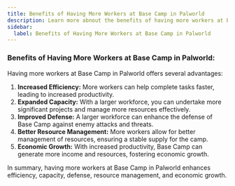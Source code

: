 ```yaml
---
title: Benefits of Having More Workers at Base Camp in Palworld
description: Learn more abnout the benefits of having more workers at Base Camp in Palworld
sidebar:
  label: Benefits of Having More Workers at Base Camp in Palworld
---
```


### Benefits of Having More Workers at Base Camp in Palworld:

Having more workers at Base Camp in Palworld offers several advantages:

1. **Increased Efficiency:** More workers can help complete tasks faster, leading to increased productivity.
2. **Expanded Capacity:** With a larger workforce, you can undertake more significant projects and manage more resources effectively.
3. **Improved Defense:** A larger workforce can enhance the defense of Base Camp against enemy attacks and threats.
4. **Better Resource Management:** More workers allow for better management of resources, ensuring a stable supply for the camp.
5. **Economic Growth:** With increased productivity, Base Camp can generate more income and resources, fostering economic growth.

In summary, having more workers at Base Camp in Palworld enhances efficiency, capacity, defense, resource management, and economic growth.

